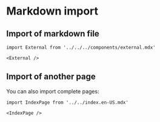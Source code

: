 
# Markdown import

## Import of markdown file

```mdx
import External from '../../../components/external.mdx'

<External />
```

<External />

## Import of another page

You can also import complete pages:

```mdx filename="not-index.md"
import IndexPage from '../../index.en-US.mdx'

<IndexPage />
```

<IndexPage />

